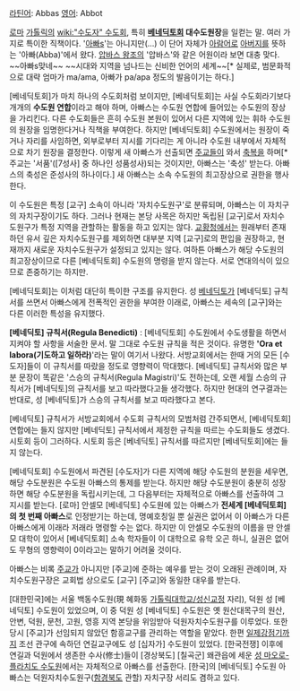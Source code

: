 [[라틴어]]: Abbas
[[영어]]: Abbot

[[로마]] [[가톨릭]]의 [[wiki:"수도자" 수도회]], 특히 '''[[베네딕토회]] 대수도원장'''을 일컫는 말. 여러 가지로 특이한 직책이다. '[[아빠]]s'는 아니지만(…) 이 단어 자체가 [[아람어]]로 [[아버지]]를 뜻하는 '아빠(Abba)'에서 왔다. [[압바스 왕조]]의 '압바스'와 같은 어원이라 보면 대충 맞다. ~~아빠s맞네~~ ~~시대와 지역을 넘나드는 신비한 언어의 세계~~[* 실제로, 범문화적으로 대략 엄마가 ma/ama, 아빠가 pa/apa 정도의 발음이기는 하다.]

[베네딕토회]가 마치 하나의 수도회처럼 보이지만, [베네딕토회]는 사실 수도회라기보다 개개의 '''수도원 연합'''이라고 해야 하며, 아빠스는 수도원 연합에 들어있는 수도원의 장상을 가리킨다. 다른 수도회들은 흔히 수도원 본원이 있어서 다른 지역에 있는 휘하 수도원의 원장을 임명한다거나 직책을 부여한다. 하지만 [베네딕토회] 수도원에서는 원장이 죽거나 자리를 사임하면, 외부로부터 지시를 기다리는 게 아니라 수도원 내부에서 자체적으로 차기 원장을 결정한다. 이렇게 새 아빠스가 선출되면 [[주교]]들이 와서 [[축복]]을 하며[* 주교는 '서품'([7성사] 중 하나인 성품성사)되는 것이지만, 아빠스는 '축성' 받는다. 아빠스의 축성은 준성사의 하나이다.] 새 아빠스는 소속 수도원의 최고장상으로 권한을 행사한다.

이 수도원은 특정 [교구] 소속이 아니라 '자치수도원구'로 분류되며, 아빠스는 이 자치구의 자치구장이기도 하다. 그러나 현재는 본당 사목은 하지만 독립된 [교구]로서 자치수도원구가 특정 지역을 관할하는 활동을 하고 있지는 않다. [[교황청]]에서는 원래부터 존재하던 유서 깊은 자치수도원구를 제외하면 대부분 지역 [교구]로의 편입을 권장하고, 현재까지 새로운 자치수도원구가 설정되고 있지는 않다. 여하튼 아빠스가 해당 수도원의 최고장상이므로 다른 [베네딕토회] 수도원의 명령을 받지 않는다. 서로 연대의식이 있으므로 존중하기는 하지만.

[베네딕토회]는 이처럼 대단히 특이한 구조를 유지한다. 성 [[베네딕토]]가 [베네딕토] 규칙서를 쓰면서 아빠스에게 전폭적인 권한을 부여한 이래로, 아빠스는 세속의 [교구]와는 다른 이러한 특성을 유지했다.  

'''[베네딕토] 규칙서(Regula Benedicti)''' : [베네딕토회] 수도원에서 수도생활을 하면서 지켜야 할 사항을 서술한 문서. 말 그대로 수도원 규칙을 적은 것이다. 유명한 ''''Ora et labora(기도하고 일하라)''''라는 말이 여기서 나왔다. 서방교회에서는 한때 거의 모든 [수도자]들이 이 규칙서를 따랐을 정도로 영향력이 막대했다. [베네딕토] 규칙서와 많은 부분 문장이 똑같은 '스승의 규칙서(Regula Magistri)'도 전하는데, 오랜 세월 스승의 규칙서가 [베네딕토]의 규칙서를 보고 따라했다고들 생각했다. 하지만 현대의 연구결과는 반대로, 성 [베네딕토]가 스승의 규칙서를 보고 따라했다고 본다.

[베네딕토] 규칙서가 서방교회에서 수도회 규칙서의 모범처럼 간주되면서, [베네딕토회] 연합에는 들지 않지만 [베네딕토] 규칙서에서 제정한 규칙을 따르는 수도회들도 생겼다. 시토회 등이 그러하다. 시토회 등은 [베네딕토] 규칙서를 따르지만 [베네딕토회]에는 들지 않는다.  

[베네딕토회] 수도원에서 파견된 [수도자]가 다른 지역에 해당 수도원의 분원을 세우면, 해당 수도분원은 수도원 아빠스의 통제를 받는다. 하지만 해당 수도분원이 충분히 성장하면 해당 수도분원을 독립시키는데, 그 다음부터는 자체적으로 아빠스를 선출하여 그 지시를 받는다. [로마] 안셀모 [베네딕토] 수도원에 있는 아빠스가 '''전세계 [베네딕토회]의 첫 번째 아빠스'''로 인정받기는 하는데, 명예호칭일 뿐 실권은 없어서 이 아빠스가 다른 아빠스에게 이래라 저래라 명령할 수는 없다. 하지만 이 안셀모 수도원의 이름을 딴 안셀모 대학이 있어서 [베네딕토회] 소속 학자들이 이 대학으로 유학 오곤 하니, 실권은 없어도 무형의 영향력이 0이라고는 말하기 어려울 것이다.

아빠스는 비록 [[주교]]가 아니지만 [주교]에 준하는 예우를 받는 것이 오래된 관례이며, 자치수도원구장은 교회법 상으로도 [교구] [주교]와 동일한 대우를 받는다.

[대한민국]에는 서울 백동수도원(現 혜화동 [[가톨릭대학교/성신교정]] 자리), 덕원 성 [베네딕토] 수도원이 있었으며, 이 중 덕원 성 [베네딕토] 수도원은 옛 원산대목구의 원산, 안변, 덕원, 문천, 고원, 영흥 지역 본당을 위임받아 덕원자치수도원구를 이루었다. 또한 당시 [주교]가 선임되지 않았던 함흥교구를 관리하는 역할을 맡았다. 한편 [[일제강점기]]까지 조선 관구에 속하던 연길교구에도 성 [십자가] 수도원이 있었다. [한국전쟁] 이후에 연길과 덕원에서 생존한 수사(修士)들이 [경상북도] [칠곡군] 왜관읍에 세운 [http://www.osb.or.kr/ 성 마오로-플라치도 수도원]에서는 자체적으로 아빠스를 선출한다. [한국]의 [베네딕토] 수도원 아빠스는 덕원자치수도원구([[함경북도]] 관할) 자치구장 서리도 겸하고 있다.
